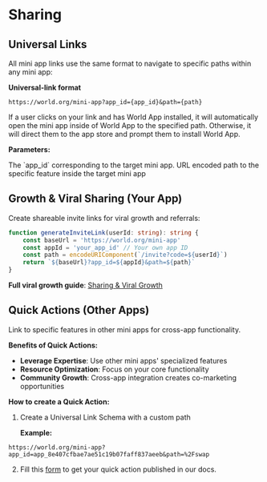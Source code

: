 # Sharing

## Universal Links

All mini app links use the same format to navigate to specific paths within any mini app:

**Universal-link format**

```
https://world.org/mini-app?app_id={app_id}&path={path}
```

<Note type="info">
	If a user clicks on your link and has World App installed, it will automatically open the mini app inside of World
	App to the specified path. Otherwise, it will direct them to the app store and prompt them to install World App.
</Note>

**Parameters:**

<Properties>
	<Property name="app_id" type="string" required={true}>
		The `app_id` corresponding to the target mini app.
	</Property>
	<Property name="path" type="string">
		URL encoded path to the specific feature inside the target mini app
	</Property>
</Properties>

## Growth & Viral Sharing (Your App)

Create shareable invite links for viral growth and referrals:

```typescript
function generateInviteLink(userId: string): string {
	const baseUrl = 'https://world.org/mini-app'
	const appId = 'your_app_id' // Your own app ID
	const path = encodeURIComponent(`/invite?code=${userId}`)
	return `${baseUrl}?app_id=${appId}&path=${path}`
}
```

**Full viral growth guide**: [Sharing & Viral Growth](/mini-apps/growth/invites-viral)

## Quick Actions (Other Apps)

Link to specific features in other mini apps for cross-app functionality.

**Benefits of Quick Actions:**

-   **Leverage Expertise**: Use other mini apps' specialized features
-   **Resource Optimization**: Focus on your core functionality
-   **Community Growth**: Cross-app integration creates co-marketing opportunities

**How to create a Quick Action:**

1. Create a Universal Link Schema with a custom path

    **Example:**

```
https://world.org/mini-app?app_id=app_8e407cfbae7ae51c19b07faff837aeeb&path=%2Fswap
```

2. Fill this [form](https://forms.gle/UBcKMrnxtyxqX4dq6) to get your quick action published in our docs.
